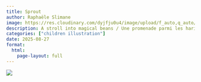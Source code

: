 ```yaml
---
title: Sprout
author: Raphaële Slimane
image: https://res.cloudinary.com/dyjfju0u4/image/upload/f_auto,q_auto/v1757408634/sprout_kfa0oc.png
description: A stroll into magical beans / Une promenade parmi les haricots magiques
categories: ["children illustration"]
date: 2025-08-27
format:
  html:
    page-layout: full
---
```


![](https://res.cloudinary.com/dyjfju0u4/image/upload/f_auto,q_auto/v1757408634/sprout_kfa0oc.png)

